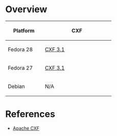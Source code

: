 = Overview =

{| border="1" style="border-collapse: collapse;"
! width="100" | Platform
! width="200" | CXF
|-
| Fedora 28
| [https://koji.fedoraproject.org/koji/packageinfo?packageID=14279 CXF 3.1]
|-
| Fedora 27
| [https://koji.fedoraproject.org/koji/packageinfo?packageID=14279 CXF 3.1]
|-
| Debian
| N/A
|}

= References =

* [http://cxf.apache.org/ Apache CXF]